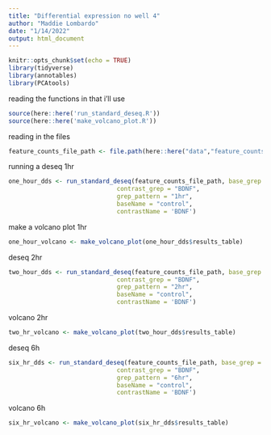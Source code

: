 ```yaml
---
title: "Differential expression no well 4"
author: "Maddie Lombardo"
date: "1/14/2022"
output: html_document
---
```


```r
knitr::opts_chunk$set(echo = TRUE)
library(tidyverse)
library(annotables)
library(PCAtools)
```

reading the functions in that i'll use
```r
source(here::here('run_standard_deseq.R'))
source(here::here('make_volcano_plot.R'))
```

reading in the files
```r
feature_counts_file_path <- file.path(here::here("data","feature_counts_bdnf_No4"))
```

running a deseq 1hr
```r
one_hour_dds <- run_standard_deseq(feature_counts_file_path, base_grep = "CONTROL",
                              contrast_grep = "BDNF", 
                              grep_pattern = "1hr",
                              baseName = "control",
                              contrastName = 'BDNF')
```

make a volcano plot 1hr
```r
one_hour_volcano <- make_volcano_plot(one_hour_dds$results_table)
```

deseq 2hr
```r
two_hour_dds <- run_standard_deseq(feature_counts_file_path, base_grep = "CONTROL",
                              contrast_grep = "BDNF", 
                              grep_pattern = "2hr",
                              baseName = "control",
                              contrastName = 'BDNF')
```

volcano 2hr
```r
two_hr_volcano <- make_volcano_plot(two_hour_dds$results_table)
```

deseq 6h
```r
six_hr_dds <- run_standard_deseq(feature_counts_file_path, base_grep = "CONTROL",
                              contrast_grep = "BDNF", 
                              grep_pattern = "6hr",
                              baseName = "control",
                              contrastName = 'BDNF')
```

volcano 6h
```r
six_hr_volcano <- make_volcano_plot(six_hr_dds$results_table)
```

